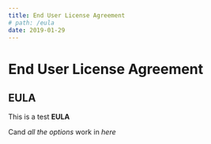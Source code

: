 ```yaml
---
title: End User License Agreement
# path: /eula
date: 2019-01-29
---
```


<Layout>

# End User License Agreement

## EULA

This is a test **EULA**

Cand _all the options_ work in _here_
</Layout>